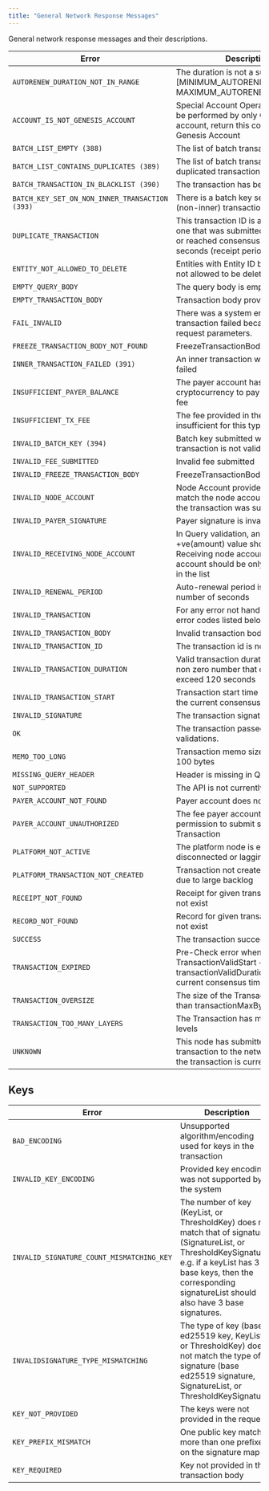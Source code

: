 ---
title: "General Network Response Messages"
---


General network response messages and their descriptions.

| Error                                          | Description                                                                                                                                          |
| ---------------------------------------------- | ---------------------------------------------------------------------------------------------------------------------------------------------------- |
| `AUTORENEW_DURATION_NOT_IN_RANGE`              | The duration is not a subset of \[MINIMUM\_AUTORENEW\_DURATION, MAXIMUM\_AUTORENEW\_DURATION]                                                        |
| `ACCOUNT_IS_NOT_GENESIS_ACCOUNT`               | Special Account Operations should be performed by only Genesis account, return this code if it is not Genesis Account                                |
| `BATCH_LIST_EMPTY (388)`                       | The list of batch transactions is empty                                                                                                              |
| `BATCH_LIST_CONTAINS_DUPLICATES (389)`         | The list of batch transactions contains duplicated transactions                                                                                      |
| `BATCH_TRANSACTION_IN_BLACKLIST (390)`         | The transaction has been blacklisted                                                                                                                 |
| `BATCH_KEY_SET_ON_NON_INNER_TRANSACTION (393)` | There is a batch key set on an outer (non-inner) transaction                                                                                         |
| `DUPLICATE_TRANSACTION`                        | This transaction ID is a duplicate of one that was submitted to this node or reached consensus in the last 180 seconds (receipt period)              |
| `ENTITY_NOT_ALLOWED_TO_DELETE`                 | Entities with Entity ID below 1000 are not allowed to be deleted                                                                                     |
| `EMPTY_QUERY_BODY`                             | The query body is empty                                                                                                                              |
| `EMPTY_TRANSACTION_BODY`                       | Transaction body provided is empty                                                                                                                   |
| `FAIL_INVALID`                                 | There was a system error and the transaction failed because of invalid request parameters.                                                           |
| `FREEZE_TRANSACTION_BODY_NOT_FOUND`            | FreezeTransactionBody does not exist                                                                                                                 |
| `INNER_TRANSACTION_FAILED (391)`               | An inner transaction within the batch failed                                                                                                         |
| `INSUFFICIENT_PAYER_BALANCE`                   | The payer account has insufficient cryptocurrency to pay the transaction fee                                                                         |
| `INSUFFICIENT_TX_FEE`                          | The fee provided in the transaction is insufficient for this type of transaction                                                                     |
| `INVALID_BATCH_KEY (394)`                      | Batch key submitted with the transaction is not valid.                                                                                               |
| `INVALID_FEE_SUBMITTED`                        | Invalid fee submitted                                                                                                                                |
| `INVALID_FREEZE_TRANSACTION_BODY`              | FreezeTransactionBody is invalid                                                                                                                     |
| `INVALID_NODE_ACCOUNT`                         | Node Account provided does not match the node account of the node the transaction was submitted to.                                                  |
| `INVALID_PAYER_SIGNATURE`                      | Payer signature is invalid                                                                                                                           |
| `INVALID_RECEIVING_NODE_ACCOUNT`               | In Query validation, an account with +ve(amount) value should be Receiving node account, the receiver account should be only one account in the list |
| `INVALID_RENEWAL_PERIOD`                       | Auto-renewal period is not a positive number of seconds                                                                                              |
| `INVALID_TRANSACTION`                          | For any error not handled by specific error codes listed below                                                                                       |
| `INVALID_TRANSACTION_BODY`                     | Invalid transaction body provided                                                                                                                    |
| `INVALID_TRANSACTION_ID`                       | The transaction id is not valid                                                                                                                      |
| `INVALID_TRANSACTION_DURATION`                 | Valid transaction duration is a positive non zero number that does not exceed 120 seconds                                                            |
| `INVALID_TRANSACTION_START`                    | Transaction start time is greater than the current consensus time                                                                                    |
| `INVALID_SIGNATURE`                            | The transaction signature is not valid                                                                                                               |
| `OK`                                           | The transaction passed the precheck validations.                                                                                                     |
| `MEMO_TOO_LONG`                                | Transaction memo size exceeded 100 bytes                                                                                                             |
| `MISSING_QUERY_HEADER`                         | Header is missing in Query request                                                                                                                   |
| `NOT_SUPPORTED`                                | The API is not currently supported                                                                                                                   |
| `PAYER_ACCOUNT_NOT_FOUND`                      | Payer account does not exist.                                                                                                                        |
| `PAYER_ACCOUNT_UNAUTHORIZED`                   | The fee payer account doesn't have permission to submit such Transaction                                                                             |
| `PLATFORM_NOT_ACTIVE`                          | The platform node is either disconnected or lagging behind                                                                                           |
| `PLATFORM_TRANSACTION_NOT_CREATED`             | Transaction not created by platform due to large backlog                                                                                             |
| `RECEIPT_NOT_FOUND`                            | Receipt for given transaction id does not exist                                                                                                      |
| `RECORD_NOT_FOUND`                             | Record for given transaction id does not exist                                                                                                       |
| `SUCCESS`                                      | The transaction succeeded                                                                                                                            |
| `TRANSACTION_EXPIRED`                          | Pre-Check error when TransactionValidStart + transactionValidDuration is less than current consensus time.                                           |
| `TRANSACTION_OVERSIZE`                         | The size of the Transaction is greater than transactionMaxBytes                                                                                      |
| `TRANSACTION_TOO_MANY_LAYERS`                  | The Transaction has more than 50 levels                                                                                                              |
| `UNKNOWN`                                      | This node has submitted this transaction to the network. Status of the transaction is currently unknown.                                             |

## Keys

| Error                                     | Description                                                                                                                                                                                                                          |
| ----------------------------------------- | ------------------------------------------------------------------------------------------------------------------------------------------------------------------------------------------------------------------------------------ |
| `BAD_ENCODING`                            | Unsupported algorithm/encoding used for keys in the transaction                                                                                                                                                                      |
| `INVALID_KEY_ENCODING`                    | Provided key encoding was not supported by the system                                                                                                                                                                                |
| `INVALID_SIGNATURE_COUNT_MISMATCHING_KEY` | The number of key (KeyList, or ThresholdKey) does not match that of signature (SignatureList, or ThresholdKeySignature). e.g. if a keyList has 3 base keys, then the corresponding signatureList should also have 3 base signatures. |
| `INVALIDSIGNATURE_TYPE_MISMATCHING`       | The type of key (base ed25519 key, KeyList, or ThresholdKey) does not match the type of signature (base ed25519 signature, SignatureList, or ThresholdKeySignature)                                                                  |
| `KEY_NOT_PROVIDED`                        | The keys were not provided in the request.                                                                                                                                                                                           |
| `KEY_PREFIX_MISMATCH`                     | One public key matches more than one prefixes on the signature map                                                                                                                                                                   |
| `KEY_REQUIRED`                            | Key not provided in the transaction body                                                                                                                                                                                             |
